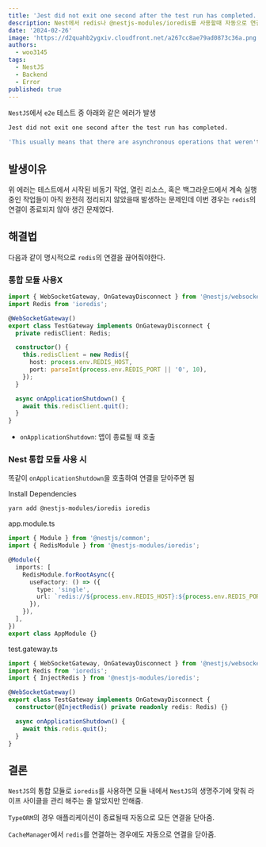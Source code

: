 ```yaml
---
title: 'Jest did not exit one second after the test run has completed. 에러'
description: Nest에서 redis나 @nestjs-modules/ioredis를 사용할때 자동으로 연결을 끊어주지 않는 문제
date: '2024-02-26'
image: 'https://d2quahb2ygxiv.cloudfront.net/a267cc8ae79ad0873c36a.png'
authors:
  - woo3145
tags:
  - NestJS
  - Backend
  - Error
published: true
---
```


`NestJS`에서 `e2e` 테스트 중 아래와 같은 에러가 발생

```bash
Jest did not exit one second after the test run has completed.

'This usually means that there are asynchronous operations that weren't stopped in your tests. Consider running Jest with `--detectOpenHandles` to troubleshoot this issue.
```

## 발생이유

위 에러는 테스트에서 시작된 비동기 작업, 열린 리소스, 혹은 백그라운드에서 계속 실행 중인 작업들이 아직 완전히 정리되지 않았을때 발생하는 문제인데 이번 경우는 `redis`의 연결이 종료되지 않아 생긴 문제였다.

## 해결법

다음과 같이 명시적으로 `redis`의 연결을 끊어줘야한다.

### 통합 모듈 사용X

```typescript
import { WebSocketGateway, OnGatewayDisconnect } from '@nestjs/websockets';
import Redis from 'ioredis';

@WebSocketGateway()
export class TestGateway implements OnGatewayDisconnect {
  private redisClient: Redis;

  constructor() {
    this.redisClient = new Redis({
      host: process.env.REDIS_HOST,
      port: parseInt(process.env.REDIS_PORT || '0', 10),
    });
  }

  async onApplicationShutdown() {
    await this.redisClient.quit();
  }
}
```

- `onApplicationShutdown`: 앱이 종료될 때 호출

### Nest 통합 모듈 사용 시

똑같이 `onApplicationShutdown`을 호출하여 연결을 닫아주면 됨

Install Dependencies

```bash
yarn add @nestjs-modules/ioredis ioredis
```

app.module.ts

```ts
import { Module } from '@nestjs/common';
import { RedisModule } from '@nestjs-modules/ioredis';

@Module({
  imports: [
    RedisModule.forRootAsync({
      useFactory: () => ({
        type: 'single',
        url: `redis://${process.env.REDIS_HOST}:${process.env.REDIS_PORT}`,
      }),
    }),
  ],
})
export class AppModule {}
```

test.gateway.ts

```ts {7, 9-11} showLineNumbers
import { WebSocketGateway, OnGatewayDisconnect } from '@nestjs/websockets';
import Redis from 'ioredis';
import { InjectRedis } from '@nestjs-modules/ioredis';

@WebSocketGateway()
export class TestGateway implements OnGatewayDisconnect {
  constructor(@InjectRedis() private readonly redis: Redis) {}

  async onApplicationShutdown() {
    await this.redis.quit();
  }
}
```

## 결론

`NestJS`의 통합 모듈로 `ioredis`를 사용하면 모듈 내에서 `NestJS`의 생명주기에 맞춰 라이프 사이클을 관리 해주는 줄 알았지만 안해줌.

`TypeORM`의 경우 애플리케이션이 종료될때 자동으로 모든 연결을 닫아줌.

`CacheManager`에서 `redis`를 연결하는 경우에도 자동으로 연결을 닫아줌.
